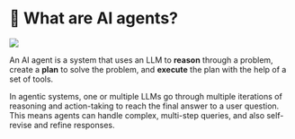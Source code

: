 # 📘 What are AI agents?

![](/img/screenshots/10-ai-agents/agent_workflow.png)

An AI agent is a system that uses an LLM to **reason** through a problem, create a **plan** to solve the problem, and **execute** the plan with the help of a set of tools.

In agentic systems, one or multiple LLMs go through multiple iterations of reasoning and action-taking to reach the final answer to a user question. This means agents can handle complex, multi-step queries, and also self-revise and refine responses.  